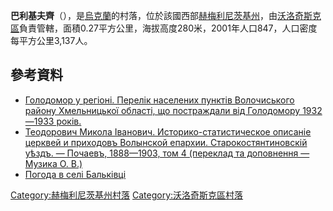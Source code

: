 {{coord|49|33|4|N|26|16|46|E|scale:100000|display=title}}

'''巴利基夫齊'''（{{lang-uk|Бальківці}}），是[[烏克蘭|烏克蘭]]的村落，位於該國西部[[赫梅利尼茨基州|赫梅利尼茨基州]]，由[[沃洛奇斯克區|沃洛奇斯克區]]負責管轄，面積0.27平方公里，海拔高度280米，2001年人口847，人口密度每平方公里3,137人。

==參考資料==
* [https://web.archive.org/web/20160304103840/http://admvol.at.ua/golodvregioni.doc Голодомор у регіоні. Перелік населених пунктів Волочиського району Хмельницької області, що постраждали від Голодомору 1932—1933 років.]
* [http://sk.vlasenko.net/volyn-sk-uezd/index.html Теодорович Микола Іванович. Историко-статистическое описаніе церквей и приходовъ Волынской епархии. Старокостянтиновскій уѣздъ. — Почаевъ, 1888—1903, том 4 (переклад та доповнення — Музика О. В.)] {{Wayback|url=http://sk.vlasenko.net/volyn-sk-uezd/index.html |date=20191021090745 }}
* [http://weather.in.ua/ua/hmel'nickaja/619 Погода в селі Бальківці] {{Wayback|url=http://weather.in.ua/ua/hmel'nickaja/619 |date=20111220094900 }}

{{DEFAULTSORT:Бальківці}}
[[Category:赫梅利尼茨基州村落|Category:赫梅利尼茨基州村落]]
[[Category:沃洛奇斯克區村落|Category:沃洛奇斯克區村落]]


{{Khmelnytskyi-geo-stub}}